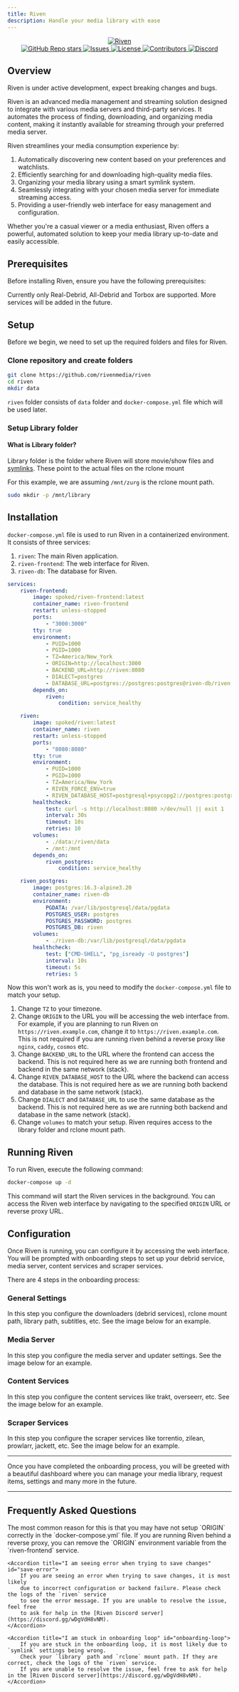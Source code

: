 ```yaml
---
title: Riven
description: Handle your media library with ease
---
```



<div align="center">
    <a href="https://github.com/rivenmedia/riven">
        <picture>
            <source
                media="(prefers-color-scheme: dark)"
                srcSet="https://raw.githubusercontent.com/rivenmedia/riven/main/assets/riven-light.png"
            ></source>
            <img
                alt="Riven"
                src="https://raw.githubusercontent.com/dreulavelle/rivenmedia/riven/assets/riven-dark.png"
            ></img>
        </picture>
    </a>
</div>

<div align="center">
    <a
        href="https://github.com/rivenmedia/riven/stargazers"
        style={{ display: "inline-block", marginRight: "10px" }}
    >
        <img
            alt="GitHub Repo stars"
            src="https://img.shields.io/github/stars/rivenmedia/riven"
        />
    </a>
    <a
        href="https://github.com/rivenmedia/riven/issues"
        style={{ display: "inline-block", marginRight: "10px" }}
    >
        <img
            alt="Issues"
            src="https://img.shields.io/github/issues/rivenmedia/riven"
        />
    </a>
    <a
        href="https://github.com/rivenmedia/riven/blob/main/LICENSE"
        style={{ display: "inline-block", marginRight: "10px" }}
    >
        <img
            alt="License"
            src="https://img.shields.io/github/license/rivenmedia/riven"
        />
    </a>
    <a
        href="https://github.com/rivenmedia/riven/graphs/contributors"
        style={{ display: "inline-block", marginRight: "10px" }}
    >
        <img
            alt="Contributors"
            src="https://img.shields.io/github/contributors/rivenmedia/riven"
        />
    </a>
    <a href="https://discord.gg/wDgVdH8vNM" style={{ display: "inline-block" }}>
        <img
            alt="Discord"
            src="https://img.shields.io/badge/Join%20discord-8A2BE2"
        />
    </a>
</div>

## Overview

<Callout type="warn">
    Riven is under active development, expect breaking changes and bugs.
</Callout>

Riven is an advanced media management and streaming solution designed to integrate with various media servers and third-party services. It automates the process of finding, downloading, and organizing media content, making it instantly available for streaming through your preferred media server.

Riven streamlines your media consumption experience by:

1. Automatically discovering new content based on your preferences and watchlists.
2. Efficiently searching for and downloading high-quality media files.
3. Organizing your media library using a smart symlink system.
4. Seamlessly integrating with your chosen media server for immediate streaming access.
5. Providing a user-friendly web interface for easy management and configuration.

Whether you're a casual viewer or a media enthusiast, Riven offers a powerful, automated solution to keep your media library up-to-date and easily accessible.

## Prerequisites

Before installing Riven, ensure you have the following prerequisites:

<Cards>
    <Card
        href="/404"
        title="Linux"
        description="Riven only supports Linux-based operating systems and Windows Subsystem for Linux (WSL) in Windows"
    />
    <Card
        href="/docs/projects/rclone"
        title="Rclone"
        description="Required to mount debrid service. Additionally Zurg is preferred for Real-Debrid users"
    />
    <Card
        href="/404"
        title="Media Server"
        description="Currently only Plex Media Server is supported"
    />
    <Card
        href="/404"
        title="Docker"
        description="Required to run Riven in a containerized environment"
    />
</Cards>

<Callout type="info">
    Currently only Real-Debrid, All-Debrid and Torbox are supported. More
    services will be added in the future.
</Callout>

## Setup

Before we begin, we need to set up the required folders and files for Riven.

### Clone repository and create folders

```bash
git clone https://github.com/rivenmedia/riven
cd riven
mkdir data
```

`riven` folder consists of `data` folder and `docker-compose.yml` file which will be used later.

<Files>
    <Folder name="data" defaultOpen />
    <File name="docker-compose.yml" />
    <File name="...other files and folders" />
</Files>

### Setup Library folder

#### What is Library folder?

Library folder is the folder where Riven will store movie/show files and [symlinks](https://en.wikipedia.org/wiki/Symbolic_link).
These point to the actual files on the rclone mount

For this example, we are assuming `/mnt/zurg` is the rclone mount path.

```bash
sudo mkdir -p /mnt/library
```

<Files>
  <Folder name="/mnt" defaultOpen>
    <Folder name="/library" />
    <Folder name="/zurg" />
  </Folder>
</Files>

## Installation

`docker-compose.yml` file is used to run Riven in a containerized environment. It consists of three services:

1. `riven`: The main Riven application.
2. `riven-frontend`: The web interface for Riven.
3. `riven-db`: The database for Riven.

```yml title="docker-compose.yml"
services:
    riven-frontend:
        image: spoked/riven-frontend:latest
        container_name: riven-frontend
        restart: unless-stopped
        ports:
            - "3000:3000"
        tty: true
        environment:
            - PUID=1000
            - PGID=1000
            - TZ=America/New_York
            - ORIGIN=http://localhost:3000
            - BACKEND_URL=http://riven:8080
            - DIALECT=postgres
            - DATABASE_URL=postgres://postgres:postgres@riven-db/riven
        depends_on:
            riven:
                condition: service_healthy

    riven:
        image: spoked/riven:latest
        container_name: riven
        restart: unless-stopped
        ports:
            - "8080:8080"
        tty: true
        environment:
            - PUID=1000
            - PGID=1000
            - TZ=America/New_York
            - RIVEN_FORCE_ENV=true
            - RIVEN_DATABASE_HOST=postgresql+psycopg2://postgres:postgres@riven-db/riven
        healthcheck:
            test: curl -s http://localhost:8080 >/dev/null || exit 1
            interval: 30s
            timeout: 10s
            retries: 10
        volumes:
            - ./data:/riven/data
            - /mnt:/mnt
        depends_on:
            riven_postgres:
                condition: service_healthy

    riven_postgres:
        image: postgres:16.3-alpine3.20
        container_name: riven-db
        environment:
            PGDATA: /var/lib/postgresql/data/pgdata
            POSTGRES_USER: postgres
            POSTGRES_PASSWORD: postgres
            POSTGRES_DB: riven
        volumes:
            - ./riven-db:/var/lib/postgresql/data/pgdata
        healthcheck:
            test: ["CMD-SHELL", "pg_isready -U postgres"]
            interval: 10s
            timeout: 5s
            retries: 5
```

Now this won't work as is, you need to modify the `docker-compose.yml` file to match your setup.

1. Change `TZ` to your timezone.
2. Change `ORIGIN` to the URL you will be accessing the web interface from. For example, if you are planning to run Riven on `https://riven.example.com`,
   change it to `https://riven.example.com`. This is not required if you are running riven behind a reverse proxy like `nginx`, `caddy`, `cosmos` etc.
3. Change `BACKEND_URL` to the URL where the frontend can access the backend. This is not required here as we are running both frontend and backend in the same network (stack).
4. Change `RIVEN_DATABASE_HOST` to the URL where the backend can access the database. This is not required here as we are running both backend and database in the same network (stack).
5. Change `DIALECT` and `DATABASE_URL` to use the same database as the backend. This is not required here as we are running both backend and database in the same network (stack).
6. Change `volumes` to match your setup. Riven requires access to the library folder and rclone mount path.

## Running Riven

To run Riven, execute the following command:

```bash
docker-compose up -d
```

This command will start the Riven services in the background. You can access the Riven web interface by navigating to the specified `ORIGIN` URL or reverse proxy URL.

## Configuration

Once Riven is running, you can configure it by accessing the web interface. You will be prompted with onboarding steps to set up your debrid service, media server, content services and scraper services.

There are 4 steps in the onboarding process:

### General Settings

In this step you configure the downloaders (debrid services), rclone mount path, library path, subtitles, etc. See the image below for an example.

<ImageSection
    width={700}
    height={600}
    className="mx-auto"
    alt="step-1"
    src="/img/riven/step1.png"
/>

### Media Server

In this step you configure the media server and updater settings. See the image below for an example.

<ImageSection
    width={700}
    height={600}
    className="mx-auto"
    alt="step-2"
    src="/img/riven/step2.png"
/>

### Content Services

In this step you configure the content services like trakt, overseerr, etc. See the image below for an example.

<ImageSection
    width={700}
    height={600}
    className="mx-auto"
    alt="step-3"
    src="/img/riven/step3.png"
/>

### Scraper Services

In this step you configure the scraper services like torrentio, zilean, prowlarr, jackett, etc. See the image below for an example.

<ImageSection
    width={700}
    height={600}
    className="mx-auto"
    alt="step-4"
    src="/img/riven/step4.png"
/>

---

Once you have completed the onboarding process, you will be greeted with a beautiful dashboard where you can manage your media library, request items, settings and many more in the future.

<ImageSection
    width={700}
    height={600}
    className="mx-auto"
    alt="dashboard"
    src="/img/riven/homepage.png"
/>

---

## Frequently Asked Questions

<Accordions>
    <Accordion title="Save changes is doing nothing in onboarding/settings" id="save-changes">
        The most common reason for this is that you may have not setup `ORIGIN`
        correctly in the `docker-compose.yml` file. If you are running Riven
        behind a reverse proxy, you can remove the `ORIGIN` environment variable
        from the `riven-frontend` service.
    </Accordion>

    <Accordion title="I am seeing error when trying to save changes" id="save-error">
        If you are seeing an error when trying to save changes, it is most likely
        due to incorrect configuration or backend failure. Please check the logs of the `riven` service
        to see the error message. If you are unable to resolve the issue, feel free
        to ask for help in the [Riven Discord server](https://discord.gg/wDgVdH8vNM).
    </Accordion>

    <Accordion title="I am stuck in onboarding loop" id="onboarding-loop">
        If you are stuck in the onboarding loop, it is most likely due to `symlink` settings being wrong.
        Check your `library` path and `rclone` mount path. If they are correct, check the logs of the `riven` service.
        If you are unable to resolve the issue, feel free to ask for help in the [Riven Discord server](https://discord.gg/wDgVdH8vNM).
    </Accordion>
</Accordions>


